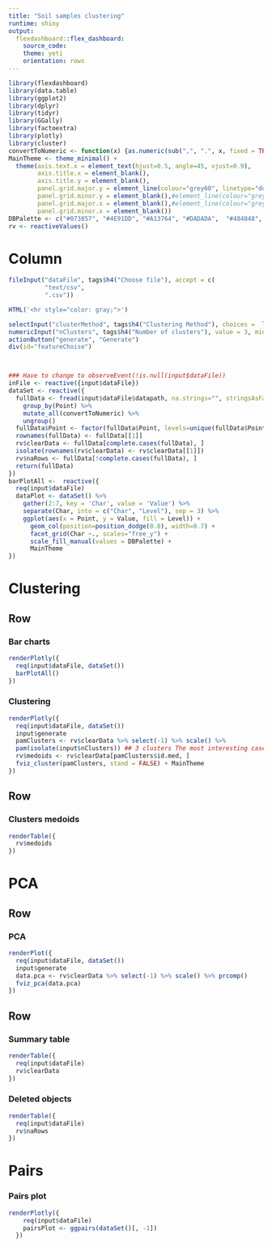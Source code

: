 ```yaml
---
title: "Soil samples clustering"
runtime: shiny
output:
  flexdashboard::flex_dashboard:
    source_code: 
    theme: yeti
    orientation: rows
---
```


```r
library(flexdashboard)
library(data.table)
library(ggplot2)
library(dplyr)
library(tidyr)
library(GGally)
library(factoextra)
library(plotly)
library(cluster)  
convertToNumeric <- function(x) {as.numeric(sub(",", ".", x, fixed = TRUE))}
MainTheme <- theme_minimal() +
  theme(axis.text.x = element_text(hjust=0.5, angle=45, vjust=0.9),
        axis.title.x = element_blank(),
        axis.title.y = element_blank(),
        panel.grid.major.y = element_line(colour="grey60", linetype="dotted"),
        panel.grid.minor.y = element_blank(),#element_line(colour="grey60", linetype="dotted"),
        panel.grid.major.x = element_blank(),#element_line(colour="grey60", linetype="dotted"),
        panel.grid.minor.x = element_blank())
DBPalette <- c("#073857", "#4E91DD", "#A13764", "#DADADA",  "#484848", "#D1A34F", "#7D9099", "#2C707E", "#2F63A0")
rv <- reactiveValues()
```

Column {.sidebar}
======================
```r
fileInput("dataFile", tags$h4("Choose file"), accept = c(
          "text/csv",
          ".csv"))

HTML('<hr style="color: gray;">')

selectInput("clusterMethod", tags$h4("Clustering Method"), choices =  list ("PAM", "HC"))
numericInput("nClusters", tags$h4("Number of clusters"), value = 3, min = 2, max = 10)
actionButton("generate", "Generate")
div(id="featureChoise")



### Have to change to observeEvent(!is.null(input$dataFile))
inFile <- reactive({input$dataFile})
dataSet <- reactive({
  fullData <- fread(input$dataFile$datapath, na.strings="", stringsAsFactors = FALSE) %>%
    group_by(Point) %>%
    mutate_all(convertToNumeric) %>%
    ungroup()
  fullData$Point <- factor(fullData$Point, levels=unique(fullData$Point))
  rownames(fullData) <- fullData[[1]]
  rv$clearData <- fullData[complete.cases(fullData), ]
  isolate(rownames(rv$clearData) <- rv$clearData[[1]])
  rv$naRows <- fullData[!complete.cases(fullData), ]
  return(fullData)
})
barPlotAll <-  reactive({
  req(input$dataFile)
  dataPlot <- dataSet() %>%
    gather(2:7, key = 'Char', value = 'Value') %>%
    separate(Char, into = c("Char", "Level"), sep = 3) %>%
    ggplot(aes(x = Point, y = Value, fill = Level)) +
      geom_col(position=position_dodge(0.8), width=0.7) +
      facet_grid(Char ~., scales="free_y") +
      scale_fill_manual(values = DBPalette) +
      MainTheme
}) 
```


Clustering {data-icon="fa-user"}
======================

Row {data-height=600}
-------------------------------------

### Bar charts
    
```r
renderPlotly({
  req(input$dataFile, dataSet())
  barPlotAll()
})
```
    
### Clustering

```r
renderPlotly({
  req(input$dataFile, dataSet())
  input$generate
  pamClusters <- rv$clearData %>% select(-1) %>% scale() %>%
  pam(isolate(input$nClusters)) ## 3 clusters The most interesting case, potential error only on 2 points 40N and 48S
  rv$medoids <- rv$clearData[pamClusters$id.med, ]
  fviz_cluster(pamClusters, stand = FALSE) + MainTheme
})
```

Row {data-height=300}
-------------------------------------

### Clusters medoids
```r
renderTable({
  rv$medoids
})
```


PCA {data-icon="fa-user"}
======================

Row {data-height=600}
-------------------------------------
### PCA

```r
renderPlot({
  req(input$dataFile, dataSet())
  input$generate
  data.pca <- rv$clearData %>% select(-1) %>% scale() %>% prcomp()
  fviz_pca(data.pca)
})
```

Row {data-height=300}
-------------------------------------

### Summary table

```r
renderTable({
  req(input$dataFile)
  rv$clearData
})
```

### Deleted objects

```r
renderTable({
  req(input$dataFile)
  rv$naRows 
})
```


Pairs {data-icon="fa-user"}
======================

### Pairs plot
```r
renderPlotly({
    req(input$dataFile)
    pairsPlot <- ggpairs(dataSet()[, -1])
  })
```



